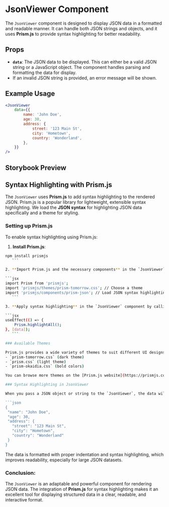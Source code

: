 

<Meta title="Patterns/ContentViewer/JsonViewer" component={JsonViewer} of={Default} />


# JsonViewer Component

The `JsonViewer` component is designed to display JSON data in a formatted and readable manner. It can handle both JSON strings and objects, and it uses **Prism.js** to provide syntax highlighting for better readability.

## Props

- **`data`**: The JSON data to be displayed. This can either be a valid JSON string or a JavaScript object. The component handles parsing and formatting the data for display.
- If an invalid JSON string is provided, an error message will be shown.

## Example Usage

```jsx
<JsonViewer
    data={{
        name: 'John Doe',
        age: 30,
        address: {
            street: '123 Main St',
            city: 'Hometown',
            country: 'Wonderland',
        },
    }}
/>
```

## Storybook Preview

<Canvas>
    <Story name="Default">
        <JsonViewer
            data={{
                name: 'John Doe',
                age: 30,
                address: {
                    street: '123 Main St',
                    city: 'Hometown',
                    country: 'Wonderland',
                },
            }}
        />
    </Story>
</Canvas>

## Syntax Highlighting with Prism.js

The `JsonViewer` uses **Prism.js** to add syntax highlighting to the rendered JSON. Prism.js is a popular library for lightweight, extensible syntax highlighting. We load the **JSON syntax** for highlighting JSON data specifically and a theme for styling.

### Setting up Prism.js
To enable syntax highlighting using Prism.js:

1. **Install Prism.js**:

 ```bash
 npm install prismjs
    ```

2. **Import Prism.js and the necessary components** in the `JsonViewer` component:

 ```jsx
 import Prism from 'prismjs';
 import 'prismjs/themes/prism-tomorrow.css'; // Choose a theme
 import 'prismjs/components/prism-json'; // Load JSON syntax highlighting
    ```

3. **Apply syntax highlighting** in the `JsonViewer` component by calling `Prism.highlightAll()` in the `useEffect` hook:

 ```jsx
 useEffect(() => {
     Prism.highlightAll();
 }, [data]);
    ```

### Available Themes

Prism.js provides a wide variety of themes to suit different UI designs. Some popular ones include:
- `prism-tomorrow.css` (dark theme)
- `prism.css` (light theme)
- `prism-okaidia.css` (bold colors)

You can browse more themes on the [Prism.js website](https://prismjs.com/#themes).

### Syntax Highlighting in JsonViewer

When you pass a JSON object or string to the `JsonViewer`, the data will be displayed with color-coded syntax. Here's an example of how JSON data will be rendered with Prism.js:

```json
{
  "name": "John Doe",
  "age": 30,
  "address": {
    "street": "123 Main St",
    "city": "Hometown",
    "country": "Wonderland"
  }
}
```

The data is formatted with proper indentation and syntax highlighting, which improves readability, especially for large JSON datasets.

### Conclusion:

The `JsonViewer` is an adaptable and powerful component for rendering JSON data. The integration of **Prism.js** for syntax highlighting makes it an excellent tool for displaying structured data in a clear, readable, and interactive format.

